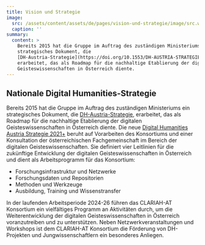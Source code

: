 ```yaml
---
title: Vision und Strategie
image:
  src: /assets/content/assets/de/pages/vision-und-strategie/image/src.webp
  caption: ''
summary:
  content: >
    Bereits 2015 hat die Gruppe im Auftrag des zuständigen Ministeriums ein
    strategisches Dokument, die
    [DH-Austria-Strategie](https://doi.org/10.1553/DH-AUSTRIA-STRATEGIE-2015),
    erarbeitet, das als Roadmap für die nachhaltige Etablierung der digitalen
    Geisteswissenschaften in Österreich diente.
---
```

## Nationale Digital Humanities-Strategie

Bereits 2015 hat die Gruppe im Auftrag des zuständigen Ministeriums ein strategisches Dokument, die [DH-Austria-Strategie](https://doi.org/10.1553/DH-AUSTRIA-STRATEGIE-2015), erarbeitet, das als Roadmap für die nachhaltige Etablierung der digitalen Geisteswissenschaften in Österreich diente. Die neue [Digital Humanities Austria Strategie 2021+](http://gams.uni-graz.at/o:clariah.dha-strategie-2021) beruht auf Vorarbeiten des Konsortiums und einer Konsultation der österreichischen Fachgemeinschaft im Bereich der digitalen Geisteswissenschaften. Sie definiert vier Leitlinien für die zukünftige Entwicklung der digitalen Geisteswissenschaften in Österreich und dient als Arbeitsprogramm für das Konsortium:

* Forschungsinfrastruktur und Netzwerke
* Forschungsdaten und Repositorien
* Methoden und Werkzeuge
* Ausbildung, Training und Wissenstransfer

In der laufenden Arbeitsperiode 2024-26 führen das CLARIAH-AT Konsortium ein vielfältiges Programm an Aktivitäten durch, um die Weiterentwicklung der digitalen Geisteswissenschaften in Österreich voranzutreiben und zu unterstützen. Neben Netzwerkveranstaltungen und Workshops ist dem CLARIAH-AT Konsortium die Förderung von DH-Projekten und Jungwissenschaftlern ein besonderes Anliegen.
